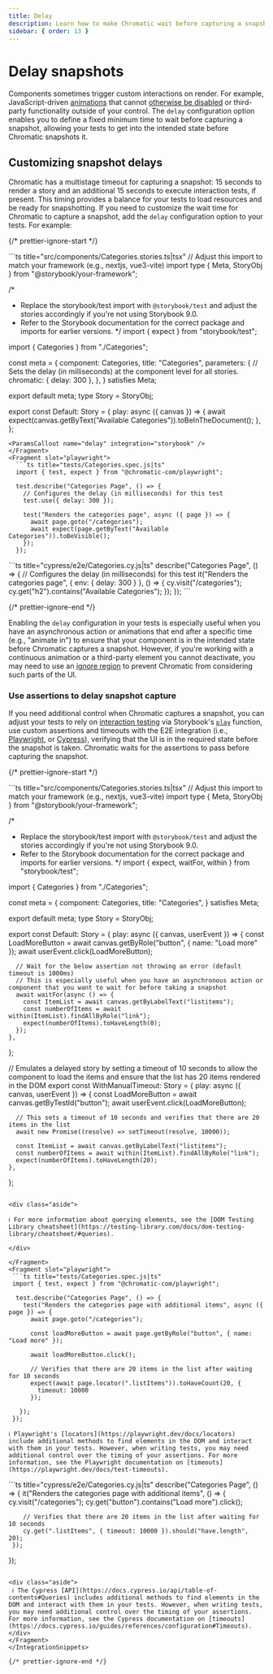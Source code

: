 ```yaml
---
title: Delay
description: Learn how to make Chromatic wait before capturing a snapshot
sidebar: { order: 13 }
---
```




# Delay snapshots

Components sometimes trigger custom interactions on render. For example, JavaScript-driven [animations](/docs/animations#javascript-animations) that cannot [otherwise be disabled](/docs/troubleshooting-snapshots) or third-party functionality outside of your control. The `delay` configuration option enables you to define a fixed minimum time to wait before capturing a snapshot, allowing your tests to get into the intended state before Chromatic snapshots it.

## Customizing snapshot delays

Chromatic has a multistage timeout for capturing a snapshot: 15 seconds to render a story and an additional 15 seconds to execute interaction tests, if present. This timing provides a balance for your tests to load resources and be ready for snapshotting. If you need to customize the wait time for Chromatic to capture a snapshot, add the `delay` configuration option to your tests. For example:

{/* prettier-ignore-start */}

<IntegrationSnippets>
  <Fragment slot="storybook">
  ```ts title="src/components/Categories.stories.ts|tsx"
  // Adjust this import to match your framework (e.g., nextjs, vue3-vite)
  import type { Meta, StoryObj } from "@storybook/your-framework";

  /*
   * Replace the storybook/test import with `@storybook/test` and adjust the stories accordingly if you're not using Storybook 9.0.
   * Refer to the Storybook documentation for the correct package and imports for earlier versions.
   */
  import { expect } from "storybook/test";

  import { Categories } from "./Categories";

  const meta = {
    component: Categories,
    title: "Categories",
    parameters: {
      // Sets the delay (in milliseconds) at the component level for all stories.
      chromatic: { delay: 300 },
    },
  } satisfies Meta<typeof Categories>;

  export default meta;
  type Story = StoryObj<typeof meta>;

  export const Default: Story = {
    play: async ({ canvas }) => {
      await expect(canvas.getByText("Available Categories")).toBeInTheDocument();
    },
  };
  ```
  <ParamsCallout name="delay" integration="storybook" />
  </Fragment>
  <Fragment slot="playwright">
    ```ts title="tests/Categories.spec.js|ts"
    import { test, expect } from "@chromatic-com/playwright";

    test.describe("Categories Page", () => {
      // Configures the delay (in milliseconds) for this test
      test.use({ delay: 300 });

      test("Renders the categories page", async ({ page }) => {
        await page.goto("/categories");
        await expect(page.getByText("Available Categories")).toBeVisible();
      });
    });
  ```
  <ParamsCallout name="delay" integration="playwright" />
  </Fragment>
  <Fragment slot="cypress">
    ```ts title="cypress/e2e/Categories.cy.js|ts"
    describe("Categories Page", () => {
      // Configures the delay (in milliseconds) for this test
      it("Renders the categories page", { env: { delay: 300 } }, () => {
        cy.visit("/categories");
        cy.get("h2").contains("Available Categories");
      });
    });
   ```
  <ParamsCallout name="delay" integration="cypress" />
  </Fragment>
</IntegrationSnippets>

{/* prettier-ignore-end */}

Enabling the `delay` configuration in your tests is especially useful when you have an asynchronous action or animations that end after a specific time (e.g., "animate in") to ensure that your component is in the intended state before Chromatic captures a snapshot. However, if you're working with a continuous animation or a third-party element you cannot deactivate, you may need to use an [ignore region](/docs/ignoring-elements) to prevent Chromatic from considering such parts of the UI.

### Use assertions to delay snapshot capture

If you need additional control when Chromatic captures a snapshot, you can adjust your tests to rely on [interaction testing](/docs/interactions) via Storybook's [`play`](https://storybook.js.org/docs/writing-stories/play-function) function, use custom assertions and timeouts with the E2E integration (i.e., [Playwright](/docs/playwright), or [Cypress](/docs/cypress)), verifying that the UI is in the required state before the snapshot is taken. Chromatic waits for the assertions to pass before capturing the snapshot.

{/* prettier-ignore-start */}

<IntegrationSnippets>
  <Fragment slot="storybook">
  ```ts title="src/components/Categories.stories.ts|tsx"
  // Adjust this import to match your framework (e.g., nextjs, vue3-vite)
  import type { Meta, StoryObj } from "@storybook/your-framework";

/\*

- Replace the storybook/test import with `@storybook/test` and adjust the stories accordingly if you're not using Storybook 9.0.
- Refer to the Storybook documentation for the correct package and imports for earlier versions.
  \*/
  import { expect, waitFor, within } from "storybook/test";

import { Categories } from "./Categories";

const meta = {
component: Categories,
title: "Categories",
} satisfies Meta<typeof Categories>;

export default meta;
type Story = StoryObj<typeof meta>;

export const Default: Story = {
play: async ({ canvas, userEvent }) => {
const LoadMoreButton = await canvas.getByRole("button", { name: "Load more" });
await userEvent.click(LoadMoreButton);

      // Wait for the below assertion not throwing an error (default timeout is 1000ms)
      // This is especially useful when you have an asynchronous action or component that you want to wait for before taking a snapshot
      await waitFor(async () => {
        const ItemList = await canvas.getByLabelText("listitems");
        const numberOfItems = await within(ItemList).findAllByRole("link");
        expect(numberOfItems).toHaveLength(0);
      });
    },

};

// Emulates a delayed story by setting a timeout of 10 seconds to allow the component to load the items and ensure that the list has 20 items rendered in the DOM
export const WithManualTimeout: Story = {
play: async ({ canvas, userEvent }) => {
const LoadMoreButton = await canvas.getByTestId("button");
await userEvent.click(LoadMoreButton);

      // This sets a timeout of 10 seconds and verifies that there are 20 items in the list
      await new Promise((resolve) => setTimeout(resolve, 10000));

      const ItemList = await canvas.getByLabelText("listitems");
      const numberOfItems = await within(ItemList).findAllByRole("link");
      expect(numberOfItems).toHaveLength(20);
    },

};

````

<div class="aside">

ℹ️ For more information about querying elements, see the [DOM Testing Library cheatsheet](https://testing-library.com/docs/dom-testing-library/cheatsheet/#queries).

</div>

</Fragment>
<Fragment slot="playwright">
 ```ts title="tests/Categories.spec.js|ts"
 import { test, expect } from "@chromatic-com/playwright";

  test.describe("Categories Page", () => {
    test("Renders the categories page with additional items", async ({ page }) => {
      await page.goto("/categories");

      const loadMoreButton = await page.getByRole("button", { name: "Load more" });

      await loadMoreButton.click();

      // Verifies that there are 20 items in the list after waiting for 10 seconds
      expect(await page.locator(".listItems")).toHaveCount(20, {
        timeout: 10000
      });

   });
 });
````

   <div class="aside">

    ℹ️ Playwright's [locators](https://playwright.dev/docs/locators) include additional methods to find elements in the DOM and interact with them in your tests. However, when writing tests, you may need additional control over the timing of your assertions. For more information, see the Playwright documentation on [timeouts](https://playwright.dev/docs/test-timeouts).

   </div>

  </Fragment>
  <Fragment slot="cypress">
   ```ts title="cypress/e2e/Categories.cy.js|ts"
   describe("Categories Page", () => {
     it("Renders the categories page with additional items", () => {
        cy.visit("/categories");
        cy.get("button").contains("Load more").click();

        // Verifies that there are 20 items in the list after waiting for 10 seconds
        cy.get(".listItems", { timeout: 10000 }).should("have.length", 20);
     });

});

```

<div class="aside">
 ℹ️ The Cypress [API](https://docs.cypress.io/api/table-of-contents#Queries) includes additional methods to find elements in the DOM and interact with them in your tests. However, when writing tests, you may need additional control over the timing of your assertions. For more information, see the Cypress documentation on [timeouts](https://docs.cypress.io/guides/references/configuration#Timeouts).
</div>
</Fragment>
</IntegrationSnippets>

{/* prettier-ignore-end */}
```
